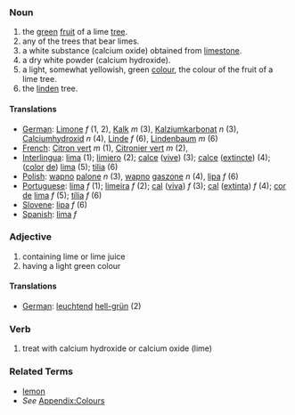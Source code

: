 ===Noun===
#the [[green]] [[fruit]] of a lime [[tree]].
#any of the trees that bear limes.
#a white substance (calcium oxide) obtained from [[limestone]].
#a dry white powder (calcium hydroxide).
#a light, somewhat yellowish, green [[color|colour]], the colour of the fruit of a lime tree.
#the [[linden]] tree.

====Translations====

*[[German]]: [[Limone]] ''f'' (1, 2), [[Kalk]] ''m'' (3), [[Kalziumkarbonat]] ''n'' (3), [[Calciumhydroxid]] ''n'' (4), [[Linde]] ''f'' (6), [[Lindenbaum]] ''m'' (6)
*[[French]]: [[Citron vert]] ''m'' (1), [[Citronier vert]] ''m'' (2),
*[[Interlingua]]: [[lima]] (1); [[limiero]] (2); [[calce]] ([[calce vive|vive]]) (3); [[calce]] ([[calce extincte|extincte]]) (4); ([[color]] [[de]]) [[lima]] (5); [[tilia]] (6)
*[[Polish]]: [[wapno]] [[palone]] ''n'' (3), [[wapno]] [[gaszone]] ''n'' (4), [[lipa]] ''f'' (6)
*[[Portuguese]]: [[lima]] ''f'' (1); [[limeira]] ''f'' (2); [[cal]] ([[cal viva|viva]]) ''f'' (3); [[cal]] ([[cal extinta|extinta]]) ''f'' (4); [[cor]] [[de]] [[lima]] ''f'' (5); [[tília]] ''f'' (6)
*[[Slovene]]: [[lipa]] ''f'' (6)
*[[Spanish]]: [[lima]] ''f''

===Adjective===
#containing lime or lime juice
#having a light green colour

====Translations====
*[[German]]: [[leuchtend]] [[hell-grün]] (2)

===Verb===
#treat with calcium hydroxide or calcium oxide (lime)

===Related Terms===
*[[lemon]]
*''See'' [[Wiktionary_Appendix:Colours|Appendix:Colours]]